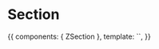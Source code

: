 
<Meta title="Organisms/Section" component={ZSection} />

# Section

<Props of={ZSection} />

<Preview>
  <Story name="Common">
    {{
        components: { ZSection },
        template: `<ZSection title="title" subtitle="subtitle"/>`,
    }}
  </Story>
</Preview>
